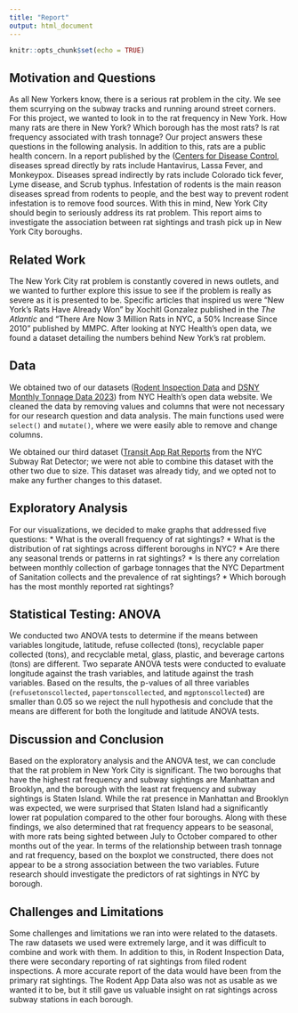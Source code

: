 ```yaml
---
title: "Report"
output: html_document
---
```


```r
knitr::opts_chunk$set(echo = TRUE)
```

## Motivation and Questions

As all New Yorkers know, there is a serious rat problem in the city. We see them scurrying on the subway tracks and running around street corners. For this project, we wanted to look in to the rat frequency in New York. How many rats are there in New York? Which borough has the most rats? Is rat frequency associated with trash tonnage? Our project answers these questions in the following analysis. 
In addition to this, rats are a public health concern. In a report published by the ([Centers for Disease Control](https://www.cdc.gov/healthypets/pets/wildlife/rodent-control.html#:~:text=The%20best%20way%20to%20prevent,prevent%20diseases%20spread%20by%20rodents.), diseases spread directly by rats include Hantavirus, Lassa Fever, and Monkeypox. Diseases spread indirectly by rats include Colorado tick fever, Lyme disease, and Scrub typhus. Infestation of rodents is the main reason diseases spread from rodents to people, and the best way to prevent rodent infestation is to remove food sources. With this in mind, New York City should begin to seriously address its rat problem. This report aims to investigate the association between rat sightings and trash pick up in New York City boroughs. 


## Related Work

The New York City rat problem is constantly covered in news outlets, and we wanted to further explore this issue to see if the problem is really as severe as it is presented to be. Specific articles that inspired us were "New York’s Rats Have Already Won" by Xochitl Gonzalez published in the *The Atlantic* and "There Are Now 3 Million Rats in NYC, a 50% Increase Since 2010" published by MMPC. After looking at NYC Health's open data, we found a dataset detailing the numbers behind New York's rat problem.


## Data

We obtained two of our datasets ([Rodent Inspection Data](https://data.cityofnewyork.us/Health/Rodent-Inspection/p937-wjvj) and [DSNY Monthly Tonnage Data 2023](https://data.cityofnewyork.us/City-Government/DSNY-Monthly-Tonnage-Data/ebb7-mvp5)) from NYC Health's open data website. We cleaned the data by removing values and columns that were not necessary for our research question and data analysis. The main functions used were `select()` and `mutate()`, where we were easily able to remove and change columns.

We obtained our third dataset ([Transit App Rat Reports](https://transitapp.com/rats) from the NYC Subway Rat Detector; we were not able to combine this dataset with the other two due to size. This dataset was already tidy, and we opted not to make any further changes to this dataset.


## Exploratory Analysis

For our visualizations, we decided to make graphs that addressed five questions:
*  What is the overall frequency of rat sightings?
*  What is the distribution of rat sightings across different boroughs in NYC?
*  Are there any seasonal trends or patterns in rat sightings?
*  Is there any correlation between monthly collection of garbage tonnages that the NYC Department of Sanitation collects and the prevalence of rat sightings?
*  Which borough has the most monthly reported rat sightings?


## Statistical Testing: ANOVA 

We conducted two ANOVA tests to determine if the means between variables longitude, latitude, refuse collected (tons), recyclable paper collected (tons), and recyclable metal, glass, plastic, and beverage cartons (tons) are different. Two separate ANOVA tests were conducted to evaluate longitude against the trash variables, and latitude against the trash variables. Based on the results, the p-values of all three variables (`refusetonscollected`, `papertonscollected`, and `mgptonscollected`) are smaller than 0.05 so we reject the null hypothesis and conclude that the means are different for both the longitude and latitude ANOVA tests. 


## Discussion and Conclusion 

Based on the exploratory analysis and the ANOVA test, we can conclude that the rat problem in New York City is significant. The two boroughs that have the highest rat frequency and subway sightings are Manhattan and Brooklyn, and the borough with the least rat frequency and subway sightings is Staten Island. While the rat presence in Manhattan and Brooklyn was expected, we were surprised that Staten Island had a significantly lower rat population compared to the other four boroughs. Along with these findings, we also determined that rat frequency appears to be seasonal, with more rats being sighted between July to October compared to other months out of the year. In terms of the relationship between trash tonnage and rat frequency, based on the boxplot we constructed, there does not appear to be a strong association between the two variables. Future research should investigate the predictors of rat sightings in NYC by borough.

## Challenges and Limitations 

Some challenges and limitations we ran into were related to the datasets. The raw datasets we used were extremely large, and it was difficult to combine and work with them. In addition to this, in Rodent Inspection Data, there were secondary reporting of rat sightings from filed rodent inspections. A more accurate report of the data would have been from the primary rat sightings. The Rodent App Data also was not as usable as we wanted it to be, but it still gave us valuable insight on rat sightings across subway stations in each borough. 